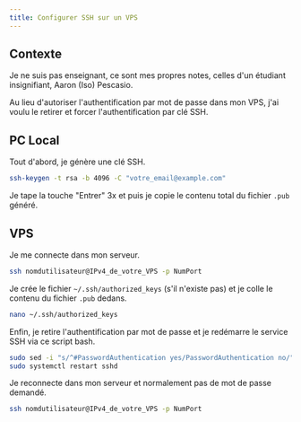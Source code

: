 ```yaml
---
title: Configurer SSH sur un VPS
---
```

## Contexte

Je ne suis pas enseignant, ce sont mes propres notes, celles d'un étudiant insignifiant, Aaron (Iso) Pescasio.

Au lieu d'autoriser l'authentification par mot de passe dans mon VPS, j'ai voulu le retirer et forcer l'authentification par clé SSH.

## PC Local

Tout d'abord, je génère une clé SSH.

```bash
ssh-keygen -t rsa -b 4096 -C "votre_email@example.com"
```

Je tape la touche "Entrer" 3x et puis je copie le contenu total du fichier `.pub` généré.

## VPS

Je me connecte dans mon serveur.

```bash
ssh nomdutilisateur@IPv4_de_votre_VPS -p NumPort
```
Je crée le fichier `~/.ssh/authorized_keys` (s'il n'existe pas) et je colle le contenu du fichier `.pub` dedans.

```bash
nano ~/.ssh/authorized_keys
```

Enfin, je retire l'authentification par mot de passe et je redémarre le service SSH via ce script bash.

```bash title="update-sshdconfig.sh"
sudo sed -i "s/^#PasswordAuthentication yes/PasswordAuthentication no/" /etc/ssh/sshd_config
sudo systemctl restart sshd
```

Je reconnecte dans mon serveur et normalement pas de mot de passe demandé.

```bash
ssh nomdutilisateur@IPv4_de_votre_VPS -p NumPort
```